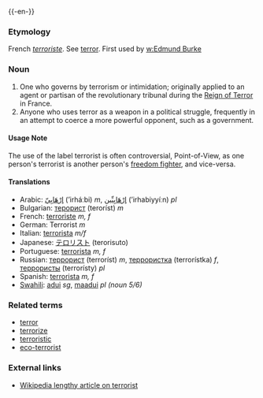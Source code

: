 {{wikipedia}}
{{-en-}}
===Etymology===
French ''[[terroriste]]''. See [[terror]].  First used by [[w:Edmund Burke]]

===Noun===
# One who governs by terrorism or intimidation; originally applied to an agent or partisan of the revolutionary tribunal during the [[w:Reign of Terror|Reign of Terror]] in France.
# Anyone who uses terror as a weapon in a political struggle, frequently in an attempt to coerce a more powerful opponent, such as a government. 
====Usage Note====
The use of the label terrorist is often controversial, Point-of-View, as one person's terrorist is another person's [[freedom fighter]], and vice-versa.

====Translations====
*Arabic: [[ارهابي|إرْهَابِيّ]] (’irháːbi) ''m'', [[ارهابيين|إرْهَابِيِّين]] (’irhabiyyíːn) ''pl''
*Bulgarian: [[терорист]] (teroríst) ''m''
*French: [[terroriste]] ''m, f''
*German: Terrorist ''m''
*Italian: [[terrorista]] ''m/f''
*Japanese: [[テロリスト]] (terorisuto)
*Portuguese: [[terrorista]] ''m, f''
*Russian: [[террорист]] (terroríst) ''m'', [[террористка]] (terrorístka) ''f'', [[террористы]] (terrorísty) ''pl''
*Spanish: [[terrorista]] ''m, f''
*[[Swahili]]: [[adui]] ''sg'', [[maadui]] ''pl (noun 5/6)''

===Related terms===
*[[terror]]
*[[terrorize]]
*[[terroristic]]
*[[eco-terrorist]]

===External links===
*[[w:terrorist|Wikipedia lengthy article on terrorist]]